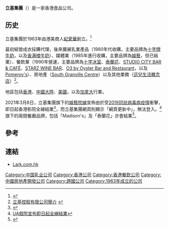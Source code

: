 '''立基集團'''（{{lang-en|Lark International Holdings Limited}}）是一家香港食品公司。

==历史==
立基集團於1963年由港美商人[[紀愛華|紀愛華]]創立。<ref>{{Cite web|title=立基集團|url=http://www.lark.com.hk/|accessdate=2019-11-18|last=立基集團|work=立基集團}}</ref>

最初經營成衣採購代理，後來擴展乳業產品（1980年代收購，主要品牌為[[十字牌牛奶|十字牌牛奶]]，以及[[香满楼牛奶|香满楼牛奶]]）、媒體業（1985年進行收購，主要品牌為[[娛藝|娛藝]]，但已結業）、餐飲業（1990年營運，主要品牌為[[十字冰室|十字冰室]]、[[泰蘭花|泰蘭花]]、[[STUDIO_CITY_BAR_&_CAFÉ|STUDIO CITY BAR & CAFÉ]]、[[STARZ_WINE_BAR|STARZ WINE BAR]]、[[O3_by_Oyster_Bar_and_Restaurant|O3 by Oyster Bar and Restaurant]]，以及[[Pomeroy's|Pomeroy's]]）、房地產（[[South_Granville_Centre|South Granville Centre]]）以及其他業務（[[這兒生活概念店|這兒生活概念店]]）<ref>[http://www.lark.com.hk/about_us_chi.html 立基控股有限公司簡介] {{webarchive|url=https://web.archive.org/web/20121127122754/http://www.lark.com.hk/about_us_chi.html |date=2012-11-27 }}</ref>。

地區包括[[香港|香港]]、[[中國大陸|中國大陸]]、[[美國|美國]]，以及[[加拿大|加拿大]]行業。

2021年3月8日，立基集團旗下的[[娛藝院線|娛藝院線]]宣佈由於受[[2019冠狀病毒病疫情|2019冠狀病毒病疫情]]衝擊，即日起香港影院全線結業<ref>{{cite news|title=【影院寒冬】開業36年敵不過疫情 港UA戲院宣布即日起全線停業 澳門中國 UA 繼續營業|url=https://sme.hket.com/article/2895073/%E3%80%90%E5%BD%B1%E9%99%A2%E5%AF%92%E5%86%AC%E3%80%91%E9%96%8B%E6%A5%AD36%E5%B9%B4%E6%95%B5%E4%B8%8D%E9%81%8E%E7%96%AB%E6%83%85%20%E6%B8%AFUA%E6%88%B2%E9%99%A2%E5%AE%A3%E5%B8%83%E5%8D%B3%E6%97%A5%E8%B5%B7%E5%85%A8%E7%B7%9A%E5%81%9C%E6%A5%AD%20%E6%BE%B3%E9%96%80%E4%B8%AD%E5%9C%8B%20UA%20%E7%B9%BC%E7%BA%8C%E7%87%9F%E6%A5%AD|accessdate=2021-03-08|publisher=香港經濟日報|date=2021-03-08}}</ref>，而立基集團網頁則顯示「網頁更新中」，無法登入。<ref>[https://news.rthk.hk/rthk/ch/component/k2/1579311-20210308.htm UA戲院宣布即日起全線結業]</ref>旗下的兩間餐廳品牌，包括「Madison's」及「泰蘭花」亦會結業<ref>{{cite news |title=【UA結業】同集團兩餐廳結業 包括Madison's及泰蘭花 |url=https://hd.stheadline.com/news/realtime/hk/2016519/%E5%8D%B3%E6%99%82-%E6%B8%AF%E8%81%9E-UA%E7%B5%90%E6%A5%AD-%E5%90%8C%E9%9B%86%E5%9C%98%E5%85%A9%E9%A4%90%E5%BB%B3%E7%B5%90%E6%A5%AD-%E5%8C%85%E6%8B%ACMadison-s%E5%8F%8A%E6%B3%B0%E8%98%AD%E8%8A%B1 |accessdate=2021-03-08 |work=頭條日報 |date=2021-03-08}}</ref>。

==參考==
{{reflist}}

==連結==
*[http://www.lark.com.hk Lark.com.hk]

[[Category:中国乳业公司|Category:中国乳业公司]]
[[Category:香港公司|Category:香港公司]]
[[Category:香港餐飲公司|Category:香港餐飲公司]]
[[Category:中國房地產開發公司|Category:中國房地產開發公司]]
[[Category:跨國公司|Category:跨國公司]]
[[Category:1963年成立的公司|Category:1963年成立的公司]]